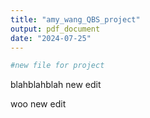 ```yaml
---
title: "amy_wang_QBS_project"
output: pdf_document
date: "2024-07-25"
---
```


```r
#new file for project
```

blahblahblah new edit

woo new edit
